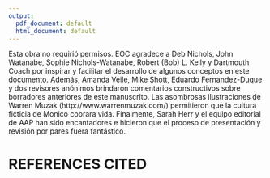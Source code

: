 ---
output:
  pdf_document: default
  html_document: default
---
Esta obra no requirió permisos. EOC agradece a Deb Nichols, John Watanabe, Sophie Nichols-Watanabe, Robert (Bob) L. Kelly y Dartmouth Coach por inspirar y facilitar el desarrollo de algunos conceptos en este documento. Además, Amanda Veile, Mike Shott, Eduardo Fernandez-Duque y dos revisores anónimos brindaron comentarios constructivos sobre borradores anteriores de este manuscrito. Las asombrosas ilustraciones de Warren Muzak (http://www.warrenmuzak.com/) permitieron que la cultura ficticia de Monico cobrara vida. Finalmente, Sarah Herr y el equipo editorial de AAP han sido encantadores e hicieron que el proceso de presentación y revisión por pares fuera fantástico.    

\newpage

# REFERENCES CITED
